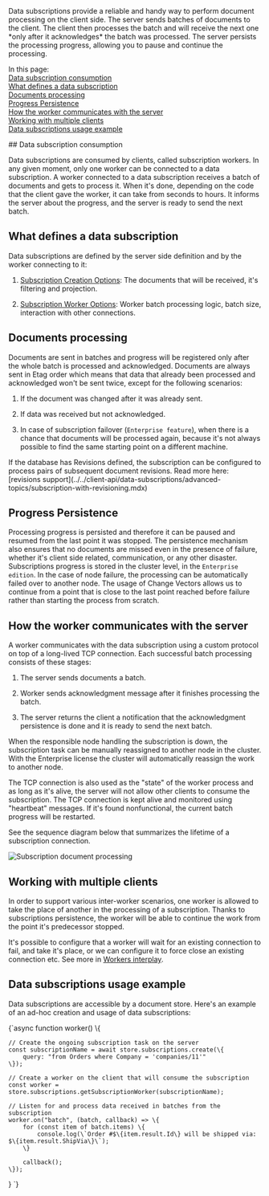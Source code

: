 
<Admonition type="note" title="">
Data subscriptions provide a reliable and handy way to perform document processing on the client side.  
The server sends batches of documents to the client.  
The client then processes the batch and will receive the next one *only after it acknowledges* the batch was processed.  
The server persists the processing progress, allowing you to pause and continue the processing.  

In this page:  
[Data subscription consumption](../../client-api/data-subscriptions/what-are-data-subscriptions.mdx#data-subscription-consumption)  
[What defines a data subscription](../../client-api/data-subscriptions/what-are-data-subscriptions.mdx#what-defines-a-data-subscription)  
[Documents processing](../../client-api/data-subscriptions/what-are-data-subscriptions.mdx#documents-processing)  
[Progress Persistence](../../client-api/data-subscriptions/what-are-data-subscriptions.mdx#progress-persistence)  
[How the worker communicates with the server](../../client-api/data-subscriptions/what-are-data-subscriptions.mdx#how-the-worker-communicates-with-the-server)  
[Working with multiple clients](../../client-api/data-subscriptions/what-are-data-subscriptions.mdx#working-with-multiple-clients)  
[Data subscriptions usage example](../../client-api/data-subscriptions/what-are-data-subscriptions.mdx#data-subscriptions-usage-example)  


</Admonition>
## Data subscription consumption

Data subscriptions are consumed by clients, called subscription workers. In any given moment, only one worker can be connected to a data subscription. 
A worker connected to a data subscription receives a batch of documents and gets to process it. 
When it's done, depending on the code that the client gave the worker, it can take from seconds to hours. It informs the server about the progress, and the server is ready to send the next batch.



## What defines a data subscription

Data subscriptions are defined by the server side definition and by the worker connecting to it:

1. [Subscription Creation Options](../../client-api/data-subscriptions/creation/api-overview.mdx#subscriptioncreationoptions): The documents that will be received, it's filtering and projection.

2. [Subscription Worker Options](../../client-api/data-subscriptions/consumption/api-overview.mdx#subscriptionworkeroptions): Worker batch processing logic, batch size, interaction with other connections.



## Documents processing

Documents are sent in batches and progress will be registered only after the whole batch is processed and acknowledged. 
Documents are always sent in Etag order which means that data that already been processed and acknowledged won't be sent twice, except for the following scenarios:

1. If the document was changed after it was already sent.

2. If data was received but not acknowledged.

3. In case of subscription failover (`Enterprise feature`), when there is a chance that documents will be processed again, because it's not always possible to find the same starting point on a different machine.

<Admonition type="note" title="">
If the database has Revisions defined, the subscription can be configured to process pairs 
of subsequent document revisions.  
Read more here: [revisions support](../../client-api/data-subscriptions/advanced-topics/subscription-with-revisioning.mdx)
</Admonition>



## Progress Persistence

Processing progress is persisted and therefore it can be paused and resumed from the last point it was stopped. 
The persistence mechanism also ensures that no documents are missed even in the presence of failure, whether it's client side related, communication, or any other disaster. 
Subscriptions progress is stored in the cluster level, in the `Enterprise edition`. In the case of node failure, the processing can be automatically failed over to another node.
The usage of Change Vectors allows us to continue from a point that is close to the last point reached before failure rather than starting the process from scratch.


## How the worker communicates with the server

A worker communicates with the data subscription using a custom protocol on top of a long-lived TCP connection. Each successful batch processing consists of these stages:

1. The server sends documents a batch.

2. Worker sends acknowledgment message after it finishes processing the batch.

3. The server returns the client a notification that the acknowledgment persistence is done and it is ready to send the next batch.

<Admonition type="info" title="Failover" id="failover" href="#failover">
When the responsible node handling the subscription is down, the subscription task can be manually reassigned to another node in the cluster.  
With the Enterprise license the cluster will automatically reassign the work to another node.
</Admonition>

The TCP connection is also used as the "state" of the worker process and as long as it's alive, the server will not allow other clients to consume the subscription. 
The TCP connection is kept alive and monitored using "heartbeat" messages. If it's found nonfunctional, the current batch progress will be restarted.

See the sequence diagram below that summarizes the lifetime of a subscription connection.

![Subscription document processing](./assets/SubscriptionsDocumentProcessing.png)



## Working with multiple clients

In order to support various inter-worker scenarios, one worker is allowed to take the place of another in the processing of a subscription. 
Thanks to subscriptions persistence, the worker will be able to continue the work from the point it's predecessor stopped. 

It's possible to configure that a worker will wait for an existing connection to fail, and take it's place, or we can configure it to force close an existing connection etc. See more in [Workers interplay](../../client-api/data-subscriptions/consumption/how-to-consume-data-subscription.mdx#workers-interplay).



## Data subscriptions usage example

Data subscriptions are accessible by a document store. Here's an example of an ad-hoc creation and usage of data subscriptions:

<TabItem value="subscriptions_example" label="subscriptions_example">
<CodeBlock language="js">
{`async function worker() \{

    // Create the ongoing subscription task on the server
    const subscriptionName = await store.subscriptions.create(\{ 
        query: "from Orders where Company = 'companies/11'" 
    \});

    // Create a worker on the client that will consume the subscription
    const worker = store.subscriptions.getSubscriptionWorker(subscriptionName);

    // Listen for and process data received in batches from the subscription
    worker.on("batch", (batch, callback) => \{
        for (const item of batch.items) \{
            console.log(\`Order #$\{item.result.Id\} will be shipped via: $\{item.result.ShipVia\}\`);
        \}

        callback();
    \});
\}
`}
</CodeBlock>
</TabItem>




